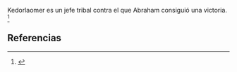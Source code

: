 Kedorlaomer es un jefe tribal contra el que Abraham consiguió una victoria. <ref>{{lib|LU|93|4|14}}</ref> 

== Referencias ==
<references />
